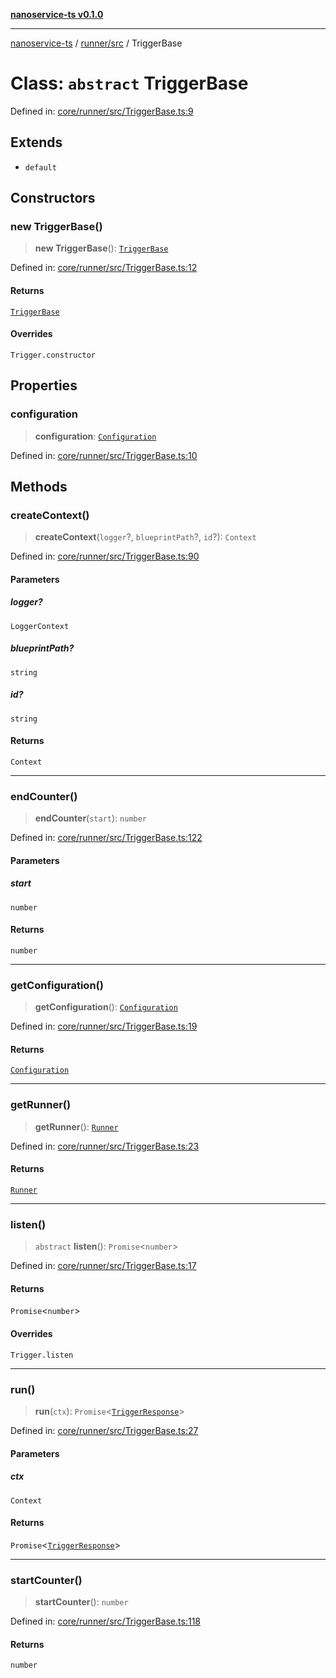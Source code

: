 [**nanoservice-ts v0.1.0**](/docs/ref/README)

***

[nanoservice-ts](/docs/ref/README) / [runner/src](/docs/ref/runner/src/README) / TriggerBase

# Class: `abstract` TriggerBase

Defined in: [core/runner/src/TriggerBase.ts:9](https://github.com/deskree-inc/nanoservice-ts/blob/cd1933c250152cb6abc77d2acbfd230236ada573/core/runner/src/TriggerBase.ts#L9)

## Extends

- `default`

## Constructors

### new TriggerBase()

> **new TriggerBase**(): [`TriggerBase`](/docs/ref/runner/src/classes/TriggerBase)

Defined in: [core/runner/src/TriggerBase.ts:12](https://github.com/deskree-inc/nanoservice-ts/blob/cd1933c250152cb6abc77d2acbfd230236ada573/core/runner/src/TriggerBase.ts#L12)

#### Returns

[`TriggerBase`](/docs/ref/runner/src/classes/TriggerBase)

#### Overrides

`Trigger.constructor`

## Properties

### configuration

> **configuration**: [`Configuration`](/docs/ref/runner/src/classes/Configuration)

Defined in: [core/runner/src/TriggerBase.ts:10](https://github.com/deskree-inc/nanoservice-ts/blob/cd1933c250152cb6abc77d2acbfd230236ada573/core/runner/src/TriggerBase.ts#L10)

## Methods

### createContext()

> **createContext**(`logger`?, `blueprintPath`?, `id`?): `Context`

Defined in: [core/runner/src/TriggerBase.ts:90](https://github.com/deskree-inc/nanoservice-ts/blob/cd1933c250152cb6abc77d2acbfd230236ada573/core/runner/src/TriggerBase.ts#L90)

#### Parameters

##### logger?

`LoggerContext`

##### blueprintPath?

`string`

##### id?

`string`

#### Returns

`Context`

***

### endCounter()

> **endCounter**(`start`): `number`

Defined in: [core/runner/src/TriggerBase.ts:122](https://github.com/deskree-inc/nanoservice-ts/blob/cd1933c250152cb6abc77d2acbfd230236ada573/core/runner/src/TriggerBase.ts#L122)

#### Parameters

##### start

`number`

#### Returns

`number`

***

### getConfiguration()

> **getConfiguration**(): [`Configuration`](/docs/ref/runner/src/classes/Configuration)

Defined in: [core/runner/src/TriggerBase.ts:19](https://github.com/deskree-inc/nanoservice-ts/blob/cd1933c250152cb6abc77d2acbfd230236ada573/core/runner/src/TriggerBase.ts#L19)

#### Returns

[`Configuration`](/docs/ref/runner/src/classes/Configuration)

***

### getRunner()

> **getRunner**(): [`Runner`](/docs/ref/runner/src/classes/Runner)

Defined in: [core/runner/src/TriggerBase.ts:23](https://github.com/deskree-inc/nanoservice-ts/blob/cd1933c250152cb6abc77d2acbfd230236ada573/core/runner/src/TriggerBase.ts#L23)

#### Returns

[`Runner`](/docs/ref/runner/src/classes/Runner)

***

### listen()

> `abstract` **listen**(): `Promise`\<`number`\>

Defined in: [core/runner/src/TriggerBase.ts:17](https://github.com/deskree-inc/nanoservice-ts/blob/cd1933c250152cb6abc77d2acbfd230236ada573/core/runner/src/TriggerBase.ts#L17)

#### Returns

`Promise`\<`number`\>

#### Overrides

`Trigger.listen`

***

### run()

> **run**(`ctx`): `Promise`\<[`TriggerResponse`](/docs/ref/runner/src/type-aliases/TriggerResponse)\>

Defined in: [core/runner/src/TriggerBase.ts:27](https://github.com/deskree-inc/nanoservice-ts/blob/cd1933c250152cb6abc77d2acbfd230236ada573/core/runner/src/TriggerBase.ts#L27)

#### Parameters

##### ctx

`Context`

#### Returns

`Promise`\<[`TriggerResponse`](/docs/ref/runner/src/type-aliases/TriggerResponse)\>

***

### startCounter()

> **startCounter**(): `number`

Defined in: [core/runner/src/TriggerBase.ts:118](https://github.com/deskree-inc/nanoservice-ts/blob/cd1933c250152cb6abc77d2acbfd230236ada573/core/runner/src/TriggerBase.ts#L118)

#### Returns

`number`

